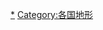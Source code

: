 {{依国家来作的分类|nocat}}
{{Commons cat|Peninsulas by country}}

[[Category:半岛|*]]
[[Category:各国地形|Category:各国地形]]
